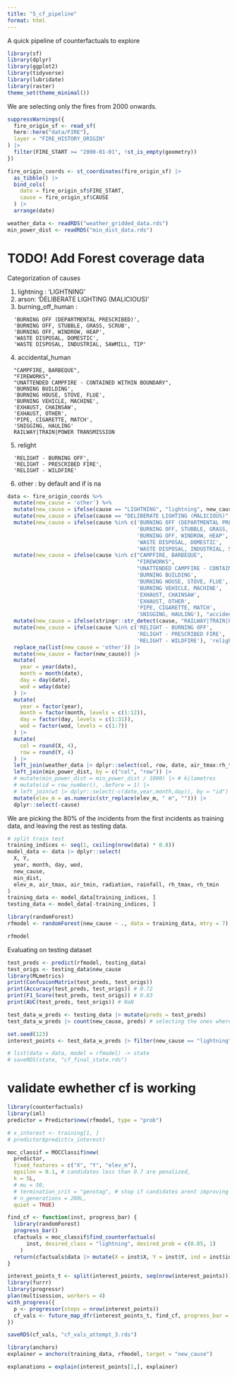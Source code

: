```yaml
---
title: "5_cf_pipeline"
format: html
---
```


A quick pipeline of counterfactuals to explore

```r
library(sf)
library(dplyr)
library(ggplot2)
library(tidyverse)
library(lubridate)
library(raster)
theme_set(theme_minimal())
```

We are selecting only the fires from 2000 onwards. 

```r
suppressWarnings({
  fire_origin_sf <- read_sf(
  here::here("data/FIRE"), 
  layer = "FIRE_HISTORY_ORIGIN"
) |>
  filter(FIRE_START >= "2000-01-01", !st_is_empty(geometry))
})

fire_origin_coords <- st_coordinates(fire_origin_sf) |>
  as_tibble() |>
  bind_cols(
    date = fire_origin_sf$FIRE_START,
    cause = fire_origin_sf$CAUSE
  ) |>
  arrange(date)

weather_data <- readRDS("weather_gridded_data.rds")
min_power_dist <- readRDS("min_dist_data.rds")
```

# TODO! Add Forest coverage data

Categorization of causes

1. lightning : 'LIGHTNING'
2. arson: 'DELIBERATE LIGHTING (MALICIOUS)'
3. burning_off_human : 
```
  'BURNING OFF (DEPARTMENTAL PRESCRIBED)',
  'BURNING OFF, STUBBLE, GRASS, SCRUB',
  'BURNING OFF, WINDROW, HEAP',
  'WASTE DISPOSAL, DOMESTIC',
  'WASTE DISPOSAL, INDUSTRIAL, SAWMILL, TIP'
```
4. accidental_human
```
  "CAMPFIRE, BARBEQUE",
  "FIREWORKS",
  "UNATTENDED CAMPFIRE - CONTAINED WITHIN BOUNDARY",
  'BURNING BUILDING',
  'BURNING HOUSE, STOVE, FLUE',
  'BURNING VEHICLE, MACHINE',
  'EXHAUST, CHAINSAW',
  'EXHAUST, OTHER',
  'PIPE, CIGARETTE, MATCH',
  'SNIGGING, HAULING'
  RAILWAY|TRAIN|POWER TRANSMISSION
```
5. relight
```
  'RELIGHT - BURNING OFF',
  'RELIGHT - PRESCRIBED FIRE',
  'RELIGHT - WILDFIRE'
```
6. other : by default and if is na



```r
data <- fire_origin_coords %>%
  mutate(new_cause = 'other') %>%
  mutate(new_cause = ifelse(cause == "LIGHTNING", "lightning", new_cause)) %>%
  mutate(new_cause = ifelse(cause == "DELIBERATE LIGHTING (MALICIOUS)", "arson", new_cause)) %>%
  mutate(new_cause = ifelse(cause %in% c('BURNING OFF (DEPARTMENTAL PRESCRIBED)',
                                         'BURNING OFF, STUBBLE, GRASS, SCRUB',
                                         'BURNING OFF, WINDROW, HEAP',
                                         'WASTE DISPOSAL, DOMESTIC',
                                         'WASTE DISPOSAL, INDUSTRIAL, SAWMILL, TIP'), 'burning_off_human', new_cause)) %>%
  mutate(new_cause = ifelse(cause %in% c("CAMPFIRE, BARBEQUE",
                                         "FIREWORKS",
                                         "UNATTENDED CAMPFIRE - CONTAINED WITHIN BOUNDARY",
                                         'BURNING BUILDING',
                                         'BURNING HOUSE, STOVE, FLUE',
                                         'BURNING VEHICLE, MACHINE',
                                         'EXHAUST, CHAINSAW',
                                         'EXHAUST, OTHER',
                                         'PIPE, CIGARETTE, MATCH',
                                         'SNIGGING, HAULING'), "accidental_human", new_cause)) %>%
  mutate(new_cause = ifelse(stringr::str_detect(cause, "RAILWAY|TRAIN|POWER TRANSMISSION"), "accidental_human", new_cause)) %>%
  mutate(new_cause = ifelse(cause %in% c('RELIGHT - BURNING OFF',
                                         'RELIGHT - PRESCRIBED FIRE',
                                         'RELIGHT - WILDFIRE'), 'relight', new_cause)) |>
  replace_na(list(new_cause = 'other')) |> 
  mutate(new_cause = factor(new_cause)) |>
  mutate(
    year = year(date),
    month = month(date),
    day = day(date),
    wod = wday(date)
  ) |>
  mutate(
    year = factor(year),
    month = factor(month, levels = c(1:12)),
    day = factor(day, levels = c(1:31)),
    wod = factor(wod, levels = c(1:7))
  ) |>
  mutate(
    col = round(X, 4),
    row = round(Y, 4)
  ) |> 
  left_join(weather_data |> dplyr::select(col, row, date, air_tmax:rh_tmin_source), by = c("col", "row", "date")) |>
  left_join(min_power_dist, by = c("col", "row")) |>
  # mutate(min_power_dist = min_power_dist / 1000) |> # kilometres
  # mutate(id = row_number(), .before = 1) |>
  # left_join(wt |> dplyr::select(-c(date,year,month,day)), by = "id") |>
  mutate(elev_m = as.numeric(str_replace(elev_m, " m", ""))) |>
  dplyr::select(-cause)
```

We are picking the 80% of the incidents from the first incidents as training data, and leaving the rest as testing data.

```r
# split train test
training_indices <- seq(1, ceiling(nrow(data) * 0.8))
model_data <- data |> dplyr::select(
  X, Y,
  year, month, day, wod,
  new_cause, 
  min_dist,
  elev_m, air_tmax, air_tmin, radiation, rainfall, rh_tmax, rh_tmin
)
training_data <- model_data[training_indices, ]
testing_data <- model_data[-training_indices, ]
```

```r
library(randomForest)
rfmodel <- randomForest(new_cause ~ ., data = training_data, mtry = 7)
```

```r
rfmodel
```


Evaluating on testing dataset

```r
test_preds <- predict(rfmodel, testing_data)
test_origs <- testing_data$new_cause
library(MLmetrics)
print(ConfusionMatrix(test_preds, test_origs))
print(Accuracy(test_preds, test_origs)) # 0.72
print(F1_Score(test_preds, test_origs)) # 0.83
print(AUC(test_preds, test_origs)) # NaN
```

```r
test_data_w_preds <- testing_data |> mutate(preds = test_preds)
test_data_w_preds |> count(new_cause, preds) # selecting the ones where lightning was predicted as accidental human
```

```r
set.seed(123)
interest_points <- test_data_w_preds |> filter(new_cause == "lightning", preds == "accidental_human") |> mutate(ind = row_number())
```

```r
# list(data = data, model = rfmodel) -> state
# saveRDS(state, "cf_final_state.rds")
```

# validate ewhether cf is working 

```r
library(counterfactuals)
library(iml)
predictor = Predictor$new(rfmodel, type = "prob")
```

```r
# x_interest <- training[1, ]
# predictor$predict(x_interest)
```


```r
moc_classif = MOCClassif$new(
  predictor,
  fixed_features = c("X", "Y", "elev_m"),
  epsilon = 0.1, # candidates less than 0.7 are penalized,
  k = 5L,
  # mu = 50,
  # termination_crit = "genstag", # stop if candidates arent improving for n_generation amount
  # n_generations = 200L,
  quiet = TRUE)
```

```r
find_cf <- function(inst, progress_bar) {
  library(randomForest)
  progress_bar()
  cfactuals = moc_classif$find_counterfactuals(
      inst, desired_class = "lightning", desired_prob = c(0.85, 1)
    )
  return(cfactuals$data |> mutate(X = inst$X, Y = inst$Y, ind = inst$ind, .before = 1))
}

interest_points_t <- split(interest_points, seq(nrow(interest_points)))
library(furrr)
library(progressr)
plan(multisession, workers = 4) 
with_progress({
  p <- progressor(steps = nrow(interest_points))
  cf_vals <- future_map_dfr(interest_points_t, find_cf, progress_bar = p)
})
```


```r
saveRDS(cf_vals, "cf_vals_attempt_3.rds")
```


```r
library(anchors)
explainer = anchors(training_data, rfmodel, target = "new_cause")

explanations = explain(interest_points[1,], explainer)
```